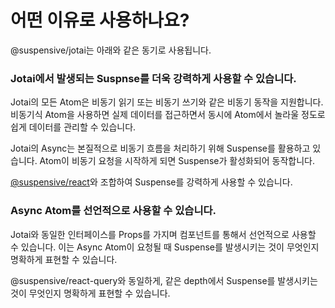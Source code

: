 
# 어떤 이유로 사용하나요?

@suspensive/jotai는 아래와 같은 동기로 사용됩니다.

<Steps>

### Jotai에서 발생되는 Suspnse를 더욱 강력하게 사용할 수 있습니다.

Jotai의 모든 Atom은 비동기 읽기 또는 비동기 쓰기와 같은 비동기 동작을 지원합니다. 비동기식 Atom을 사용하면 실제 데이터를 접근하면서 동시에 Atom에서 놀라울 정도로 쉽게 데이터를 관리할 수 있습니다.

Jotai의 Async는 본질적으로 비동기 흐름을 처리하기 위해 Suspense를 활용하고 있습니다. Atom이 비동기 요청을 시작하게 되면 Suspense가 활성화되어 동작합니다.

[@suspensive/react](http://localhost:4000/ko/docs/react/motivation)와 조합하여 Suspense를 강력하게 사용할 수 있습니다.

### Async Atom를 선언적으로 사용할 수 있습니다.

Jotai와 동일한 인터페이스를 Props를 가지며 컴포넌트를 통해서 선언적으로 사용할 수 있습니다. 이는 Async Atom이 요청될 때 Suspense를 발생시키는 것이 무엇인지 명확하게 표현할 수 있습니다.

@suspensive/react-query와 동일하게, 같은 depth에서 Suspense를 발생시키는 것이 무엇인지 명확하게 표현할 수 있습니다.

</Steps>
